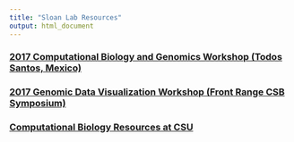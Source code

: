 ```yaml
---
title: "Sloan Lab Resources"
output: html_document
---
```


### [2017 Computational Biology and Genomics Workshop (Todos Santos, Mexico)](https://sites.biology.colostate.edu/dbsloan/TodosSantos2017/bienvenidos.html)

### [2017 Genomic Data Visualization Workshop (Front Range CSB Symposium)](csb2017)

### [Computational Biology Resources at CSU](CSU-CompBiol.html)

